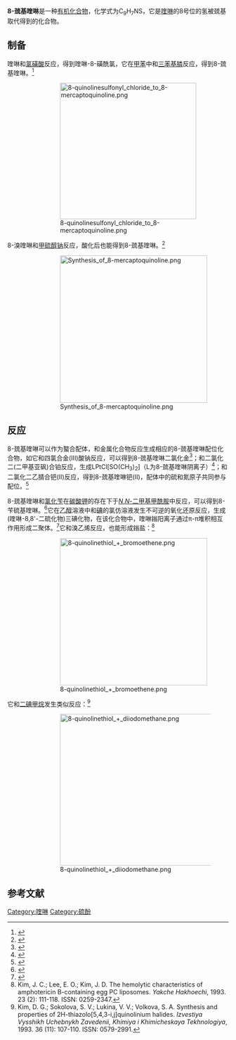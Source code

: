 {{Chembox
| Name = 
| NameEn = 8-Mercaptoquinoline<br>8-Quinolinethiol
| ImageFile = 8-mercaptoquinoline.png
|  ImageSize = 165px
|  ImageAlt = 
| IUPACName = 
| IUPACNameZh = 
| OtherNames = 
| Section1 = {{Chembox Identifiers
|   CASNo = 491-33-8
|   CASNo_Ref = {{cascite|correct|CAS}}
|  PubChem = 96028
|  ChemSpiderID = 86692
|  SMILES = c1cc2cccnc2c(c1)S
|  InChI = 1/C9H7NS/c11-8-5-1-3-7-4-2-6-10-9(7)8/h1-6,11H
|  InChIKey = MHTSJSRDFXZFHQ-UHFFFAOYAD
|  StdInChI = 1S/C9H7NS/c11-8-5-1-3-7-4-2-6-10-9(7)8/h1-6,11H
|  StdInChIKey = MHTSJSRDFXZFHQ-UHFFFAOYSA-N

}}

| Section2 = {{Chembox Properties
|   Formula = C<sub>9</sub>H<sub>7</sub>NS
|   MolarMass = 161.22
|   Appearance = 无色固体<ref>Fleischer, Holger "Structural chemistry of complexes of (n - 1)d<sup>10</sup>ns<sup>m</sup> metal ions with β-N-donor substituted thiolate ligands (m=0, 2)" Coordination Chemistry Reviews 2005, volume 249, pp. 799-827. {{DOI|10.1016/j.ccr.2004.08.024}}</ref>
|   Density = 
|   MeltingPt = {{convert|58.5|C|K}}<ref>Ponci, R.; Gialdi, F. Antibacterial action of quinoline derivatives. VIII. Preparation of some thiols, sulfides, and disulfides of quinoline. ''Farmaco, Edizione Scientifica'', 1954. 9. 459-466. ISSN: 0430-0920.</ref>
|   BoilingPt = {{convert|296|C|K}}<ref>Bankovskis, J.; Cera, L.; Ievins, A.; Luksa, E. Analytical application of 8-​quinolinethiol (thiooxine) and its derivatives. XXVII. Production of anhydrous 8-mercaptoquinoline. ''Latvijas PSR Zinatnu Akademijas Vestis, Kimijas Serija'', 1963. 2. 224-227. ISSN: 0002-3248. </ref>
|   Solubility =  }}
| Section4 = {{Chembox Related
|  OtherAnions = 
|  OtherCations = 
|  OtherCpds = [[8-羟基喹啉|8-羟基喹啉]]<br>[[8-氨基喹啉|8-氨基喹啉]]
|  OtherFunctn =  }}
}}
'''8-巯基喹啉'''是一种[[有机化合物|有机化合物]]，化学式为C<sub>9</sub>H<sub>7</sub>NS，它是[[喹啉|喹啉]]的8号位的氢被巯基取代得到的化合物。

==制备==
喹啉和[[氯磺酸|氯磺酸]]反应，得到喹啉-8-磺酰氯，它在[[甲苯|甲苯]]中和[[三苯基膦|三苯基膦]]反应，得到8-巯基喹啉。<ref>{{cite journal|last1=Rao|first1=Heng|last2=Yu|first2=Wen-Qian|last3=Zheng|first3=Hui-Qin|last4=Bonin|first4=Julien|last5=Fan|first5=Yao-Ting|last6=Hou|first6=Hong-Wei|title=Highly efficient photocatalytic hydrogen evolution from nickel quinolinethiolate complexes under visible light irradiation|journal=Journal of Power Sources|volume=324|year=2016|pages=253–260|issn=03787753|doi=10.1016/j.jpowsour.2016.05.095}}</ref>
::[[File:8-quinolinesulfonyl_chloride_to_8-mercaptoquinoline.png|310px]]
8-溴喹啉和[[甲硫醇钠|甲硫醇钠]]反应，酸化后也能得到8-巯基喹啉。<ref>{{cite journal|last1=Zajdel|first1=Paweł|last2=Marciniec|first2=Krzysztof|last3=Maślankiewicz|first3=Andrzej|last4=Grychowska|first4=Katarzyna|last5=Satała|first5=Grzegorz|last6=Duszyńska|first6=Beata|last7=Lenda|first7=Tomasz|last8=Siwek|first8=Agata|last9=Nowak|first9=Gabriel|last10=Partyka|first10=Anna|last11=Wróbel|first11=Dagmara|last12=Jastrzębska-Więsek|first12=Magdalena|last13=Bojarski|first13=Andrzej J.|last14=Wesołowska|first14=Anna|last15=Pawłowski|first15=Maciej|title=Antidepressant and antipsychotic activity of new quinoline- and isoquinoline-sulfonamide analogs of aripiprazole targeting serotonin 5-HT1A/5-HT2A/5-HT7 and dopamine D2/D3 receptors|journal=European Journal of Medicinal Chemistry|volume=60|year=2013|pages=42–50|issn=02235234|doi=10.1016/j.ejmech.2012.11.042}}</ref>
::[[File:Synthesis_of_8-mercaptoquinoline.png|335px]]

==反应==
8-巯基喹啉可以作为螯合配体，和金属化合物反应生成相应的8-巯基喹啉配位化合物，如它和四氯合金(III)酸钠反应，可以得到8-巯基喹啉二氯化金<ref>{{cite journal|last1=Casado-Sánchez|first1=Antonio|last2=Martín-Santos|first2=Cecilia|last3=Padrón|first3=José M.|last4=Mas-Ballesté|first4=Rubén|last5=Navarro-Ranninger|first5=Carmen|last6=Alemán|first6=José|last7=Cabrera|first7=Silvia|title=Effect of electronic and steric properties of 8-substituted quinolines in gold(III) complexes: Synthesis, electrochemistry, stability, interactions and antiproliferative studies|journal=Journal of Inorganic Biochemistry|volume=174|year=2017|pages=111–118|issn=01620134|doi=10.1016/j.jinorgbio.2017.06.004}}</ref>；和二氯化二(二甲基亚砜)合铂反应，生成LPtCl[SO(CH<sub>3</sub>)<sub>2</sub>]（L为8-巯基喹啉阴离子）<ref>{{cite journal|last1=Casado-Sánchez|first1=Antonio|last2=Uygur|first2=Mustafa|last3=González-Muñoz|first3=Daniel|last4=Aguilar-Galindo|first4=Fernando|last5=Nova-Fernández|first5=José Luis|last6=Arranz-Plaza|first6=Judith|last7=Díaz-Tendero|first7=Sergio|last8=Cabrera|first8=Silvia|last9=Mancheño|first9=Olga García|last10=Alemán|first10=José|title=8-Mercaptoquinoline as a Ligand for Enhancing the Photocatalytic Activity of Pt(II) Coordination Complexes: Reactions and Mechanistic Insights|journal=The Journal of Organic Chemistry|volume=84|issue=10|year=2019|pages=6437–6447|issn=0022-3263|doi=10.1021/acs.joc.9b00520}}</ref>；和二氯化二乙腈合钯(II)反应，得到8-巯基喹啉钯(II)，配体中的硫和氮原子共同参与配位。<ref>{{cite journal|last1=Moro|first1=A. C.|last2=Mauro|first2=A. E.|last3=Ananias|first3=S. R.|last4=Stevanato|first4=A.|last5=Legendre|first5=A. O.|title=Mono- and dinuclear palladium(II) compounds containing N,S donor ligands|journal=Journal of Thermal Analysis and Calorimetry|volume=87|issue=3|year=2007|pages=721–724|issn=1388-6150|doi=10.1007/s10973-006-7770-4}}</ref>

8-巯基喹啉和[[氯化苄|氯化苄]]在[[碳酸钾|碳酸钾]]的存在下于[[N,N-二甲基甲酰胺|''N'',''N''-二甲基甲酰胺]]中反应，可以得到8-苄硫基喹啉。<ref>{{cite journal|last1=Hu|first1=Shuai|last2=Jin|first2=Yi|last3=Liu|first3=Yanghan|last4=Ljungman|first4=Mats|last5=Neamati|first5=Nouri|title=Synthesis and mechanistic studies of quinolin-chlorobenzothioate derivatives with proteasome inhibitory activity in pancreatic cancer cell lines|journal=European Journal of Medicinal Chemistry|volume=158|year=2018|pages=884–895|issn=02235234|doi=10.1016/j.ejmech.2018.09.037}}</ref>它在[[乙醇|乙醇]]溶液中和[[碘|碘]]的氯仿溶液发生不可逆的氧化还原反应，生成(喹啉-8,8'-二硫化物)三碘化物，在该化合物中，喹啉鎓阳离子通过π-π堆积相互作用形成二聚体。<ref>{{cite journal|last1=Chernov'yants|first1=Margarita S.|last2=Starikova|first2=Zoya A.|last3=Karginova|first3=Anastasia O.|last4=Kolesnikova|first4=Tatiana S.|last5=Tereznikov|first5=Alexander Yu.|title=Spectroscopic and structural investigation of interaction product of 8-mercaptoquinoline with molecular iodine|journal=Spectrochimica Acta Part A: Molecular and Biomolecular Spectroscopy|volume=115|year=2013|pages=861–865|issn=13861425|doi=10.1016/j.saa.2013.06.119}}</ref>它和溴乙烯反应，也能形成鎓盐：<ref>Kim, J. C.; Lee, E. O.; Kim, J. D. The hemolytic characteristics of amphotericin B-containing egg PC liposomes. ''Yakche Hakhoechi'', 1993. 23 (2): 111-118. ISSN: 0259-2347.</ref>
::[[File:8-quinolinethiol_+_bromoethene.png|335px]]
它和[[二碘甲烷|二碘甲烷]]发生类似反应：<ref>Kim, D. G.; Sokolova, S. V.; Lukina, V. V.; Volkova, S. A. Synthesis and properties of 2H-thiazolo[5,4,3-i,j]quinolinium halides. ''Izvestiya Vysshikh Uchebnykh Zavedenii, Khimiya i Khimicheskaya Tekhnologiya'', 1993. 36 (11): 107-110. ISSN: 0579-2991.</ref>
::[[File:8-quinolinethiol_+_diiodomethane.png|345px]]
==参考文献==
{{reflist|2}}

[[Category:喹啉|Category:喹啉]]
[[Category:硫酚|Category:硫酚]]